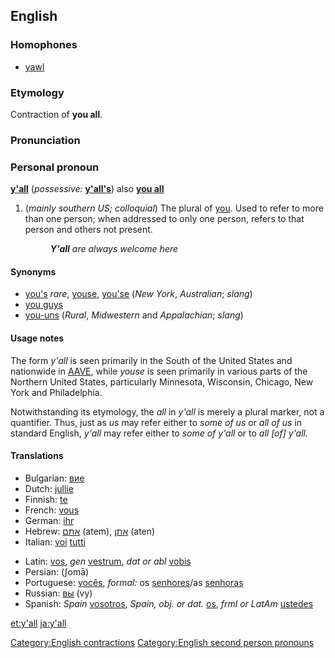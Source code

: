==English==

===Homophones===
*[[yawl]]

===Etymology===
Contraction of '''you all'''.

===Pronunciation===
{{IPA|/jɑl/}}

===Personal pronoun===
{{rfc-header|Personal pronoun}}
'''[[y]][[']][[all]]'''  (''possessive:'' '''[[y'all's]]''') also '''[[you all]]'''

# (''mainly southern US; colloquial'') The plural of [[you]].  Used to refer to more than one person; when addressed to only one person, refers to that person and others not present.
#: '''''Y'all''' are always welcome here''

====Synonyms====
*[[you's]] ''rare'', [[youse]], [[you'se]] (''New York'', ''Australian''; ''slang'')
*[[you guys]]
*[[you-uns]] (''Rural'', ''Midwestern'' and ''Appalachian''; ''slang'')

====Usage notes====
The form ''y'all'' is seen primarily in the South of the United States and nationwide in [[AAVE]], while ''youse'' is seen primarily in various parts of the Northern United States, particularly Minnesota, Wisconsin, Chicago, New York and Philadelphia.

Notwithstanding its etymology, the ''all'' in ''y'all'' is merely a plural marker, not a quantifier.  Thus, just as ''us'' may refer either to ''some of us'' or ''all of us'' in standard English, ''y'all'' may refer either to ''some of y'all'' or to ''all [of] y'all.''

====Translations====
{{top}}
*Bulgarian: [[вие]]
*Dutch: [[jullie]]
*Finnish: [[te]]
*French: [[vous]]
*German: [[ihr]]
*Hebrew: [[אתם]] (atem), [[אתן]] (aten)
*Italian: [[voi]] [[tutti]]
{{mid}}
*Latin: [[vos]], ''gen'' [[vestrum]], ''dat or abl'' [[vobis]]
*Persian: {{FAchar|[[شما|شُما]]}} (ʃomā)
*Portuguese: [[vocês]], ''formal:'' os [[senhores]]/as [[senhoras]]
*Russian: [[вы]] (vy)
*Spanish: ''Spain'' [[vosotros]], ''Spain, obj. or dat.'' [[os]], ''frml or LatAm'' [[ustedes]]
{{bottom}}

[[Category:English contractions]]
[[Category:English second person pronouns]]

[[et:y'all]]
[[ja:y'all]]